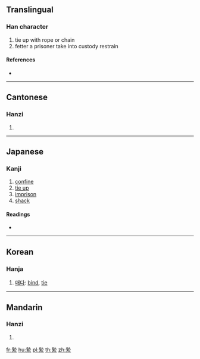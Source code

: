 {{character info/new}}
{{also|絷}}
==Translingual==

===Han character===
{{Han char|rn=120|rad=糸|as=11|sn=17|four=45903|canj=GIVIF}}

# tie up with rope or chain
# fetter a prisoner take into custody restrain

====References====
* {{Han ref|kx=0936.090|dkj=27831|dj=1375.070|hdz=53441.040|uh=7E36|ud=32310|bh=EDDE|bd=60894}}

----

==Cantonese==

===Hanzi===
{{yue-hanzi|jyut=zap1|y=jap1|sim=絷}}

# {{defn|lang=yue|sort=糸11}}

----

==Japanese==

===Kanji===
{{ja-kanji|grade=|rs=糸11}}

# [[confine]]
# [[tie up]]
# [[imprison]]
# [[shack]]

====Readings====
* {{ja-readings|on=[[ちゅう]] (chū), [[しょう]] (shō)|kun=[[つなぐ]] (tsunagu)|nanori=}}

----

==Korean==

===Hanja===
{{ko-hanja|hangeul=집|rv=jip|mr=chip}}

# [[매다]]: [[bind]], [[tie]]

----

==Mandarin==

===Hanzi===
{{cmn-hanzi|sim=絷|pin=[[zhí]] ([[zhi2]])|wg=chih<sup>2</sup>}}

# {{defn|lang=cmn|sort=糸11}}

[[fr:縶]]
[[hu:縶]]
[[pl:縶]]
[[th:縶]]
[[zh:縶]]
